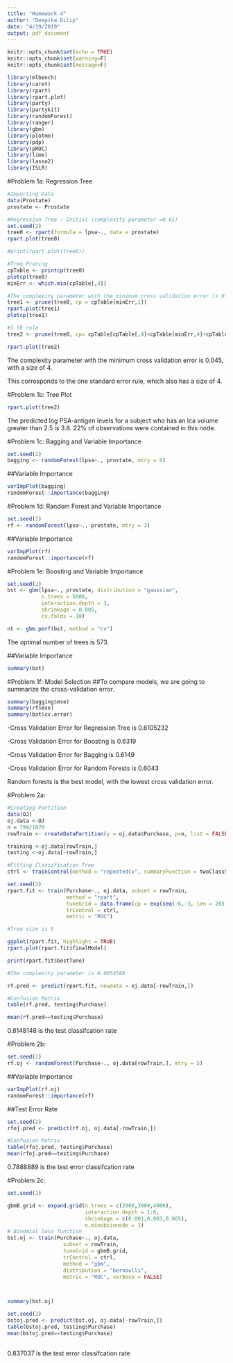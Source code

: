 ```yaml
---
title: "Homework 4"
author: "Deepika Dilip"
date: "4/19/2019"
output: pdf_document
---
```


```r
knitr::opts_chunk$set(echo = TRUE)
knitr::opts_chunk$set(warning=F)
knitr::opts_chunk$set(message=F)
```

```r
library(mlbench)
library(caret)
library(rpart)
library(rpart.plot)
library(party)
library(partykit)
library(randomForest)
library(ranger)
library(gbm)
library(plotmo)
library(pdp)
library(pROC)
library(lime)
library(lasso2)
library(ISLR)
```

#Problem 1a: Regression Tree
```r
#Importing Data
data(Prostate)
prostate <- Prostate

#Regression Tree : Initial (complexity parameter =0.01)
set.seed(2) 
tree0 <- rpart(formula = lpsa~., data = prostate)
rpart.plot(tree0)

#print(rpart.plot(tree0))

#Tree Pruning
cpTable <- printcp(tree0)
plotcp(tree0)
minErr <- which.min(cpTable[,4])

#The complexity parameter with the minimum cross validation error is 0.045, with a size of 4.
tree1 <- prune(tree0, cp = cpTable[minErr,1]) 
rpart.plot(tree1)
plotcp(tree1)

#1 SE rule
tree2 <- prune(tree0, cp= cpTable[cpTable[,4]<cpTable[minErr,4]+cpTable[minErr,5],1][1])

rpart.plot(tree2)
```

The complexity parameter with the minimum cross validation error is 0.045, with a size of 4.

This corresponds to the one standard error rule, which also has a size of 4.

#Problem 1b: Tree Plot
```r
rpart.plot(tree2)

```

The predicted log PSA-antigen levels for a subject who has an lca volume greater than 2.5 is 3.8. 22% of observations were contained in this node. 


#Problem 1c: Bagging and Variable Importance
```r
set.seed(2) 
bagging <- randomForest(lpsa~., prostate, mtry = 8)
```

##Variable Importance
```r
varImpPlot(bagging)
randomForest::importance(bagging)
```


#Problem 1d: Random Forest and Variable Importance
```r

set.seed(2) 
rf <- randomForest(lpsa~., prostate, mtry = 3)
```

##Variable Importance
```r
varImpPlot(rf)
randomForest::importance(rf)
```


#Problem 1e: Boosting and Variable Importance
```r
set.seed(2)
bst <- gbm(lpsa~., prostate, distribution = "gaussian", 
           n.trees = 5000,
           interaction.depth = 3, 
           shrinkage = 0.005, 
           cv.folds = 10)

nt <- gbm.perf(bst, method = "cv")
```
The optimal number of trees is 573.

##Variable Importance
```r
summary(bst)
```



#Problem 1f: Model Selection
##To compare models, we are going to summarize the cross-validation error.
```r
summary(bagging$mse)
summary(rf$mse)
summary(bst$cv.error)

```

-Cross Validation Error for Regression Tree is 0.6105232

-Cross Validation Error for Boosting is 0.6319 

-Cross Validation Error for Bagging is 0.6149 

-Cross Validation Error for Random Forests is 0.6043


Random forests is the best model, with the lowest cross validation error.


#Problem 2a:
```r


#Creating Partition
data(OJ)
oj.data <-OJ
n = 799/1070
rowTrain <- createDataPartition(y = oj.data$Purchase, p=n, list = FALSE)

training <-oj.data[rowTrain,]
testing <-oj.data[-rowTrain,]

#Fitting Classification Tree
ctrl <- trainControl(method = "repeatedcv", summaryFunction = twoClassSummary, classProbs = TRUE)

set.seed(2) 
rpart.fit <- train(Purchase~., oj.data, subset = rowTrain, 
                   method = "rpart", 
                   tuneGrid = data.frame(cp = exp(seq(-6,-3, len = 20))),
                   trControl = ctrl, 
                   metric = "ROC") 

#Tree size is 9

ggplot(rpart.fit, highlight = TRUE) 
rpart.plot(rpart.fit$finalModel)

print(rpart.fit$bestTune)

#The complexity parameter is 0.0054588

rf.pred <- predict(rpart.fit, newdata = oj.data[-rowTrain,])

#Confusion Matrix
table(rf.pred, testing$Purchase)

mean(rf.pred==testing$Purchase)
```

0.8148148 is the test classifcation rate
 
#Problem 2b:
```r
set.seed(2) 
rf.oj <- randomForest(Purchase~., oj.data[rowTrain,], mtry = 5)
```

##Variable Importance
```r
varImpPlot(rf.oj)
randomForest::importance(rf)
```

##Test Error Rate
```r
set.seed(2)
rfoj.pred <- predict(rf.oj, oj.data[-rowTrain,])

#Confusion Matrix
table(rfoj.pred, testing$Purchase)
mean(rfoj.pred==testing$Purchase)
```
0.7888889 is the test error classifcation rate

#Problem 2c:
```r
set.seed(2)

gbmB.grid <- expand.grid(n.trees = c(2000,3000,4000), 
                         interaction.depth = 1:6, 
                         shrinkage = c(0.001,0.003,0.005), 
                         n.minobsinnode = 1) 
# Binomial loss function 
bst.oj <- train(Purchase~., oj.data,
                  subset = rowTrain, 
                  tuneGrid = gbmB.grid, 
                  trControl = ctrl, 
                  method = "gbm", 
                  distribution = "bernoulli", 
                  metric = "ROC", verbose = FALSE)



summary(bst.oj)

set.seed(2)
bstoj.pred <- predict(bst.oj, oj.data[-rowTrain,])
table(bstoj.pred, testing$Purchase)
mean(bstoj.pred==testing$Purchase)
 
```
 
0.837037 is the test error classifcation rate

 

